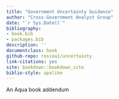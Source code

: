 ```yaml
--- 
title: "Government Uncertainty Guidance"
author: "Cross-Government Analyst Group"
date: "`r Sys.Date()`"
bibliography:
- book.bib
- packages.bib
description: ''
documentclass: book
github-repo: rosiea1/uncertainty
link-citations: yes
site: bookdown::bookdown_site
biblio-style: apalike
---
```


An Aqua book addendum